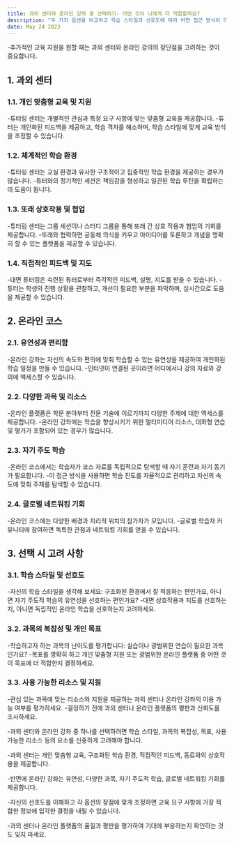 ```yaml
---
title: 과외 센터와 온라인 강좌 중 선택하기- 어떤 것이 나에게 더 적합할까요?
description: "두 가지 옵션을 비교하고 학습 스타일과 선호도에 따라 어떤 접근 방식이 더 적합한지 결정하는 데 도움이 되는 지침을 제공합니다."
date: May 24 2023
---
```


-추가적인 교육 지원을 원할 때는 과외 센터와 온라인 강의의 장단점을 고려하는 것이 중요합니다. 



## 1. 과외 센터
### 1.1. 개인 맞춤형 교육 및 지원

-튜터링 센터는 개별적인 관심과 특정 요구 사항에 맞는 맞춤형 교육을 제공합니다.
-튜터는 개인화된 피드백을 제공하고, 학습 격차를 해소하며, 학습 스타일에 맞게 교육 방식을 조정할 수 있습니다.
### 1.2. 체계적인 학습 환경

-튜터링 센터는 교실 환경과 유사한 구조적이고 집중적인 학습 환경을 제공하는 경우가 많습니다.
-튜터와의 정기적인 세션은 책임감을 형성하고 일관된 학습 루틴을 확립하는 데 도움이 됩니다.
### 1.3. 또래 상호작용 및 협업

-튜터링 센터는 그룹 세션이나 스터디 그룹을 통해 또래 간 상호 작용과 협업의 기회를 제공합니다.
-또래와 협력하면 공동체 의식을 키우고 아이디어를 토론하고 개념을 명확히 할 수 있는 플랫폼을 제공할 수 있습니다.
### 1.4. 직접적인 피드백 및 지도

-대면 튜터링은 숙련된 튜터로부터 즉각적인 피드백, 설명, 지도를 받을 수 있습니다.
-튜터는 학생의 진행 상황을 관찰하고, 개선이 필요한 부분을 파악하며, 실시간으로 도움을 제공할 수 있습니다.
## 2. 온라인 코스
### 2.1. 유연성과 편리함

-온라인 강좌는 자신의 속도와 편의에 맞춰 학습할 수 있는 유연성을 제공하여 개인화된 학습 일정을 만들 수 있습니다.
-인터넷이 연결된 곳이라면 어디에서나 강의 자료와 강의에 액세스할 수 있습니다.
### 2.2. 다양한 과목 및 리소스

-온라인 플랫폼은 학문 분야부터 전문 기술에 이르기까지 다양한 주제에 대한 액세스를 제공합니다.
-온라인 강좌에는 학습을 향상시키기 위한 멀티미디어 리소스, 대화형 연습 및 평가가 포함되어 있는 경우가 많습니다.
### 2.3. 자기 주도 학습

-온라인 코스에서는 학습자가 코스 자료를 독립적으로 탐색할 때 자기 훈련과 자기 동기가 필요합니다.
-이 접근 방식을 사용하면 학습 진도를 자율적으로 관리하고 자신의 속도에 맞춰 주제를 탐색할 수 있습니다.
### 2.4. 글로벌 네트워킹 기회

-온라인 코스에는 다양한 배경과 지리적 위치의 참가자가 모입니다.
-글로벌 학습자 커뮤니티에 참여하면 독특한 관점과 네트워킹 기회를 얻을 수 있습니다.
## 3. 선택 시 고려 사항
### 3.1. 학습 스타일 및 선호도

-자신의 학습 스타일을 생각해 보세요: 구조화된 환경에서 잘 적응하는 편인가요, 아니면 자기 주도적 학습의 유연성을 선호하는 편인가요?
-대면 상호작용과 지도를 선호하는지, 아니면 독립적인 온라인 학습을 선호하는지 고려하세요.
### 3.2. 과목의 복잡성 및 개인 목표

-학습하고자 하는 과목의 난이도를 평가합니다: 실습이나 광범위한 연습이 필요한 과목인가요?
-목표를 명확히 하고 개인 맞춤형 지원 또는 광범위한 온라인 플랫폼 중 어떤 것이 목표에 더 적합한지 결정하세요.
### 3.3. 사용 가능한 리소스 및 지원

-관심 있는 과목에 맞는 리소스와 지원을 제공하는 과외 센터나 온라인 강좌의 이용 가능 여부를 평가하세요.
-결정하기 전에 과외 센터나 온라인 플랫폼의 평판과 신뢰도를 조사하세요.


-과외 센터와 온라인 강좌 중 하나를 선택하려면 학습 스타일, 과목의 복잡성, 목표, 사용 가능한 리소스 등의 요소를 신중하게 고려해야 합니다. 

-과외 센터는 개인 맞춤형 교육, 구조화된 학습 환경, 직접적인 피드백, 동료와의 상호작용을 제공합니다. 

-반면에 온라인 강좌는 유연성, 다양한 과목, 자기 주도적 학습, 글로벌 네트워킹 기회를 제공합니다. 

-자신의 선호도를 이해하고 각 옵션의 장점에 맞게 조정하면 교육 요구 사항에 가장 적합한 정보에 입각한 결정을 내릴 수 있습니다. 

-과외 센터나 온라인 플랫폼의 품질과 평판을 평가하여 기대에 부응하는지 확인하는 것도 잊지 마세요.